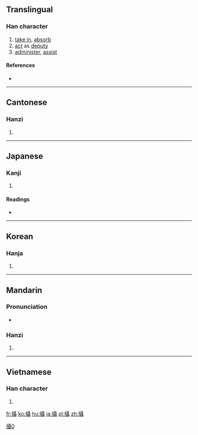 {{also|摂|摄|撮}}
==Translingual==
{{ja-forms|[[摂]]|[[摄]]|攝}}

===Han character===
{{Han char|rn=64|rad=手|as=18|sn=21|four=5104<sub>1</sub>|canj=手尸十十 (QSJJ)|ids=⿰[[扌]][[聶]]}}

# [[take in]], [[absorb]]
# [[act]] as [[deputy]]
# [[administer]], [[assist]]

====References====
* {{Han ref|kx=0463.330|dkj=13010|dj=0812.350|hdz=31986.080|uh=651D|ud=25885|bh=C4E1|bd=50401}}

----

==Cantonese==

===Hanzi===
{{yue-hanzi|jyut=[[nip6]], [[sip3]]|y=nip6, sip3|sim=摄}}

# {{defn|lang=yue|sort=手18}}

----

==Japanese==

===Kanji===
{{ja-kanji|grade=|rs=手18|style=ky|shin=摂}}

# {{defn|lang=ja|sort=手18}}

====Readings====
* {{ja-readings|goon=[[しょう]] (shō)|kanon=[[しょう]] (shō)|kanyoon=[[せつ]] (setsu)|kun=[[おさめる]] (osameru), [[かねる]] (kaneru), [[とる]] (toru)}}

----

==Korean==

===Hanja===
{{ko-hanja|hangeul=[[섭]], [[엽]]|eumhun=|rv=seop, yeop|mr=sŏp, yŏp|y=sep, yep}}

# {{defn|lang=ko|sort=手18}}

----

==Mandarin==

===Pronunciation===
* {{audio|Zh-shè.ogg|Audio|lang=cmn}}

===Hanzi===
{{cmn-hanzi|sim=摄|pin=[[shè]] ([[she4]]), [[niè]] ([[nie4]])|wg=she<sup>4</sup>, nieh<sup>4</sup>}}

# {{defn|lang=cmn|sort=手18}}

<!-- ====Compounds==== (needs converting to traditional characters
* [[摄取]]
* [[摄生]]
* [[摄食]]
* [[摄氏]]
* [[摄氏温度计]]
* [[摄像]]
* [[摄像机]]
* [[摄行]]
* [[摄影]]
* [[摄影机]]
* [[摄影家]]
* [[摄影棚]]
* [[摄政]]
* [[摄制]]-->
----

==Vietnamese==

===Han character===
{{vi-hantu|[[nhép]], [[nếp]], [[nhiếp]], [[xếp]], [[nhẹp]], [[nhíp]], [[triếp]]|rs=手18}}

# {{defn|lang=vi|sort=手18}}

[[Category:CJKV characters simplified differently in Japan and China|攝0]]

[[fr:攝]]
[[ko:攝]]
[[hu:攝]]
[[ja:攝]]
[[pl:攝]]
[[zh:攝]]
